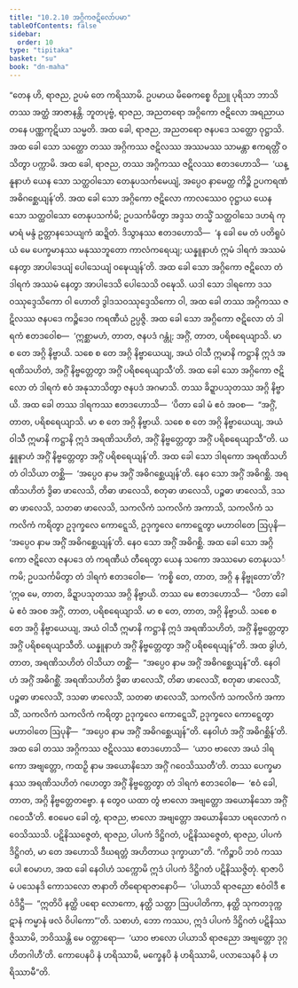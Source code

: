 ```yaml
---
title: "10.2.10 အဂ္ဂိကဇဋိလော်ပမာ"
tableOfContents: false
sidebar:
  order: 10
type: "tipitaka"
basket: "su"
book: "dn-maha"
---
```



<DynamicBreadcrumb />

<Division number="428" book="dn-maha" e="ch" v="7" p="270">

<Paragraph number="1117" book="dn-maha">
“တေန ဟိ, ရာဇည, ဥပမံ တေ ကရိဿာမိ. ဥပမာယ မိဓေကစ္စေ ဝိညူ ပုရိသာ ဘာသိတဿ အတ္ထံ အာဇာနန္တိ. ဘူတပုဗ္ဗံ, ရာဇည, အညတရော အဂ္ဂိကော ဇဋိလော အရညာယတနေ ပဏ္ဏကုဋိယာ သမ္မတိ. အထ ခေါ, ရာဇည, အညတရော ဇနပဒေ သတ္ထော ဝုဋ္ဌာသိ. အထ ခေါ သော သတ္ထော တဿ အဂ္ဂိကဿ ဇဋိလဿ အဿမဿ သာမန္တာ ဧကရတ္တိံ ဝသိတွာ ပက္ကာမိ. အထ ခေါ, ရာဇည, တဿ အဂ္ဂိကဿ ဇဋိလဿ ဧတဒဟောသိ—  ‘ယန္နူနာဟံ ယေန သော သတ္ထဝါသော တေနုပသင်္ကမေယျံ, အပ္ပေဝ နာမေတ္ထ ကိဉ္စိ ဥပကရဏံ အဓိဂစ္ဆေယျန်’တိ. အထ ခေါ သော အဂ္ဂိကော ဇဋိလော ကာလဿေဝ ဝုဋ္ဌာယ ယေန သော သတ္ထဝါသော တေနုပသင်္ကမိ; ဥပသင်္ကမိတွာ အဒ္ဒသ တသ္မိံ သတ္ထဝါသေ ဒဟရံ ကုမာရံ မန္ဒံ ဥတ္တာနသေယျကံ ဆဍ္ဍိတံ. ဒိသွာနဿ ဧတဒဟောသိ—  ‘န ခေါ မေ တံ ပတိရူပံ ယံ မေ ပေက္ခမာနဿ မနုဿဘူတော ကာလံကရေယျ; ယန္နူနာဟံ ဣမံ ဒါရကံ အဿမံ နေတွာ အာပါဒေယျံ ပေါသေယျံ ဝဍ္ဎေယျန်’တိ. အထ ခေါ သော အဂ္ဂိကော ဇဋိလော တံ ဒါရကံ အဿမံ နေတွာ အာပါဒေသိ ပေါသေသိ ဝဍ္ဎေသိ. ယဒါ သော ဒါရကော ဒသဝဿုဒ္ဒေသိကော ဝါ ဟောတိ ဒွါဒသဝဿုဒ္ဒေသိကော ဝါ, အထ ခေါ တဿ အဂ္ဂိကဿ ဇဋိလဿ ဇနပဒေ ကဉ္စိဒေဝ ကရဏီယံ ဥပ္ပဇ္ဇိ. အထ ခေါ သော အဂ္ဂိကော ဇဋိလော တံ ဒါရကံ ဧတဒဝေါစ—  ‘ဣစ္ဆာမဟံ, တာတ, ဇနပဒံ ဂန္တုံ; အဂ္ဂိံ, တာတ, ပရိစရေယျာသိ. မာ စ တေ အဂ္ဂိ နိဗ္ဗာယိ. သစေ စ တေ အဂ္ဂိ နိဗ္ဗာယေယျ, အယံ ဝါသီ ဣမာနိ ကဋ္ဌာနိ ဣဒံ အရဏိသဟိတံ, အဂ္ဂိံ နိဗ္ဗတ္တေတွာ အဂ္ဂိံ ပရိစရေယျာသီ’တိ. အထ ခေါ သော အဂ္ဂိကော ဇဋိလော တံ ဒါရကံ ဧဝံ အနုသာသိတွာ ဇနပဒံ အဂမာသိ. တဿ ခိဍ္ဍာပသုတဿ အဂ္ဂိ နိဗ္ဗာယိ.
</Paragraph>

<Paragraph number="1118" book="dn-maha">
အထ ခေါ တဿ ဒါရကဿ ဧတဒဟောသိ—  ‘ပိတာ ခေါ မံ ဧဝံ အဝစ—  “အဂ္ဂိံ, တာတ, ပရိစရေယျာသိ. မာ စ တေ အဂ္ဂိ နိဗ္ဗာယိ. သစေ စ တေ အဂ္ဂိ နိဗ္ဗာယေယျ, အယံ ဝါသီ ဣမာနိ ကဋ္ဌာနိ ဣဒံ အရဏိသဟိတံ, အဂ္ဂိံ နိဗ္ဗတ္တေတွာ အဂ္ဂိံ ပရိစရေယျာသီ”တိ. ယန္နူနာဟံ အဂ္ဂိံ နိဗ္ဗတ္တေတွာ အဂ္ဂိံ ပရိစရေယျန်’တိ. အထ ခေါ သော ဒါရကော အရဏိသဟိတံ ဝါသိယာ တစ္ဆိ—  ‘အပ္ပေဝ နာမ အဂ္ဂိံ အဓိဂစ္ဆေယျန်’တိ. နေဝ သော အဂ္ဂိံ အဓိဂစ္ဆိ. အရဏိသဟိတံ ဒွိဓာ ဖာလေသိ, တိဓာ ဖာလေသိ, စတုဓာ ဖာလေသိ, ပဉ္စဓာ ဖာလေသိ, ဒသဓာ ဖာလေသိ, သတဓာ ဖာလေသိ, သကလိကံ သကလိကံ အကာသိ, သကလိကံ သကလိကံ ကရိတွာ ဥဒုက္ခလေ ကောဋ္ဋေသိ, ဥဒုက္ခလေ ကောဋ္ဋေတွာ မဟာဝါတေ ဩပုနိ—  ‘အပ္ပေဝ နာမ အဂ္ဂိံ အဓိဂစ္ဆေယျန်’တိ. နေဝ သော အဂ္ဂိံ အဓိဂစ္ဆိ.
</Paragraph>

<Paragraph number="1119" book="dn-maha">
အထ ခေါ သော အဂ္ဂိကော ဇဋိလော ဇနပဒေ တံ ကရဏီယံ တီရေတွာ ယေန သကော အဿမော တေနုပသင်္ကမိ; ဥပသင်္ကမိတွာ တံ ဒါရကံ ဧတဒဝေါစ—  ‘ကစ္စိ တေ, တာတ, အဂ္ဂိ န နိဗ္ဗုတော’တိ? ‘ဣဓ မေ, တာတ, ခိဍ္ဍာပသုတဿ အဂ္ဂိ နိဗ္ဗာယိ. တဿ မေ ဧတဒဟောသိ—  “ပိတာ ခေါ မံ ဧဝံ အဝစ အဂ္ဂိံ, တာတ, ပရိစရေယျာသိ. မာ စ တေ, တာတ, အဂ္ဂိ နိဗ္ဗာယိ. သစေ စ တေ အဂ္ဂိ နိဗ္ဗာယေယျ, အယံ ဝါသီ ဣမာနိ ကဋ္ဌာနိ ဣဒံ အရဏိသဟိတံ, အဂ္ဂိံ နိဗ္ဗတ္တေတွာ အဂ္ဂိံ ပရိစရေယျာသီတိ. ယန္နူနာဟံ အဂ္ဂိံ နိဗ္ဗတ္တေတွာ အဂ္ဂိံ ပရိစရေယျန်”တိ. အထ ခွါဟံ, တာတ, အရဏိသဟိတံ ဝါသိယာ တစ္ဆိံ—  “အပ္ပေဝ နာမ အဂ္ဂိံ အဓိဂစ္ဆေယျန်”တိ. နေဝါဟံ အဂ္ဂိံ အဓိဂစ္ဆိံ. အရဏိသဟိတံ ဒွိဓာ ဖာလေသိံ, တိဓာ ဖာလေသိံ, စတုဓာ ဖာလေသိံ, ပဉ္စဓာ ဖာလေသိံ, ဒသဓာ ဖာလေသိံ, သတဓာ ဖာလေသိံ, သကလိကံ သကလိကံ အကာသိံ, သကလိကံ သကလိကံ ကရိတွာ ဥဒုက္ခလေ ကောဋ္ဋေသိံ, ဥဒုက္ခလေ ကောဋ္ဋေတွာ မဟာဝါတေ ဩပုနိံ—  “အပ္ပေဝ နာမ အဂ္ဂိံ အဓိဂစ္ဆေယျန်”တိ. နေဝါဟံ အဂ္ဂိံ အဓိဂစ္ဆိန်’တိ. အထ ခေါ တဿ အဂ္ဂိကဿ ဇဋိလဿ ဧတဒဟောသိ—  ‘ယာဝ ဗာလော အယံ ဒါရကော အဗျတ္တော, ကထဉှိ နာမ အယောနိသော အဂ္ဂိံ ဂဝေသိဿတီ’တိ. တဿ ပေက္ခမာနဿ အရဏိသဟိတံ ဂဟေတွာ အဂ္ဂိံ နိဗ္ဗတ္တေတွာ တံ ဒါရကံ ဧတဒဝေါစ—  ‘ဧဝံ ခေါ, တာတ, အဂ္ဂိ နိဗ္ဗတ္တေတဗ္ဗော. န တွေဝ ယထာ တွံ ဗာလော အဗျတ္တော အယောနိသော အဂ္ဂိံ ဂဝေသီ’တိ. ဧဝမေဝ ခေါ တွံ, ရာဇည, ဗာလော အဗျတ္တော အယောနိသော ပရလောကံ ဂဝေသိဿသိ. ပဋိနိဿဇ္ဇေတံ, ရာဇည, ပါပကံ ဒိဋ္ဌိဂတံ, ပဋိနိဿဇ္ဇေတံ, ရာဇည, ပါပကံ ဒိဋ္ဌိဂတံ, မာ တေ အဟောသိ ဒီဃရတ္တံ အဟိတာယ ဒုက္ခာယာ”တိ.
</Paragraph>

</Division>
<Division number="429" book="dn-maha" e="ch" v="7" p="272">

<Paragraph number="1120" book="dn-maha">
“ကိဉ္စာပိ ဘဝံ ကဿပေါ ဧဝမာဟ, အထ ခေါ နေဝါဟံ သက္ကောမိ ဣဒံ ပါပကံ ဒိဋ္ဌိဂတံ ပဋိနိဿဇ္ဇိတုံ. ရာဇာပိ မံ ပသေနဒိ ကောသလော ဇာနာတိ တိရောရာဇာနောပိ—  ‘ပါယာသိ ရာဇညော ဧဝံဝါဒီ ဧဝံဒိဋ္ဌီ—  “ဣတိပိ နတ္ထိ ပရော လောကော, နတ္ထိ သတ္တာ ဩပပါတိကာ, နတ္ထိ သုကတဒုက္ကဋာနံ ကမ္မာနံ ဖလံ ဝိပါကော”’တိ. သစာဟံ, ဘော ကဿပ, ဣဒံ ပါပကံ ဒိဋ္ဌိဂတံ ပဋိနိဿဇ္ဇိဿာမိ, ဘဝိဿန္တိ မေ ဝတ္တာရော—  ‘ယာဝ ဗာလော ပါယာသိ ရာဇညော အဗျတ္တော ဒုဂ္ဂဟိတဂါဟီ’တိ. ကောပေနပိ နံ ဟရိဿာမိ, မက္ခေနပိ နံ ဟရိဿာမိ, ပလာသေနပိ နံ ဟရိဿာမီ”တိ.
</Paragraph>
</Division>